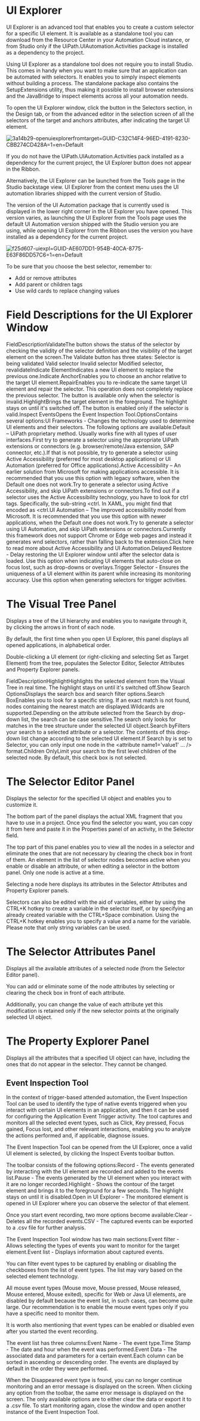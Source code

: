 ﻿# UI Explorer

UI Explorer is an advanced tool that enables you to create a custom selector for a specific UI element. It is available as a standalone tool you can download from the Resource Center in your Automation Cloud instance, or from Studio only if the UiPath.UIAutomation.Activities package is installed as a dependency to the project.

Using UI Explorer as a standalone tool does not require you to install Studio. This comes in handy when you want to make sure that an application can be automated with selectors. It enables you to simply inspect elements without building a process. The standalone package also contains the SetupExtensions utility, thus making it possible to install browser extensions and the JavaBridge to inspect elements across all your automation needs.

To open the UI Explorer window, click the button in the Selectors section, in the Design tab, or from the advanced editor in the selection screen of all the selectors of the target and anchors attributes, after indicating the target UI element.

![3a14b29-openuiexplorerfromtarget=GUID-C32C14F4-96ED-4191-8230-CBB274CD428A=1=en=Default](/images/3a14b29-openuiexplorerfromtarget=GUID-C32C14F4-96ED-4191-8230-CBB274CD428A=1=en=Default.png)

If you do not have the UiPath.UIAutomation.Activities pack installed as a dependency for the current project, the UI Explorer button does not appear in the Ribbon.

Alternatively, the UI Explorer can be launched from the Tools page in the Studio backstage view. UI Explorer from the context menu uses the UI automation libraries shipped with the current version of Studio.

The version of the UI Automation package that is currently used is displayed in the lower right corner in the UI Explorer you have opened. This version varies, as launching the UI Explorer from the Tools page uses the default UI Automation version shipped with the Studio version you are using, while opening UI Explorer from the Ribbon uses the version you have installed as a dependency for the current project.

![f25d607-uiexpl=GUID-AE607DD1-954B-40CA-8775-E63F86DD57C6=1=en=Default](/images/f25d607-uiexpl=GUID-AE607DD1-954B-40CA-8775-E63F86DD57C6=1=en=Default.png)

To be sure that you choose the best selector, remember to:

* Add or remove attributes
* Add parent or children tags
* Use wild cards to replace changing values

# Field Descriptions for the UI Explorer Window

FieldDescriptionValidateThe button shows the status of the selector by checking the validity of the selector definition and the visibility of the target element on the screen.The Validate button has three states: Selector is being validated Valid selector Invalid selector Modified selector, revalidateIndicate ElementIndicates a new UI element to replace the previous one.Indicate AnchorEnables you to choose an anchor relative to the target UI element.RepairEnables you to re-indicate the same target UI element and repair the selector. This operation does not completely replace the previous selector. The button is available only when the selector is invalid.HighlightBrings the target element in the foreground. The highlight stays on until it's switched off. The button is enabled only if the selector is valid.Inspect EventsOpens the Event Inspection Tool.OptionsContains several options:UI Frameworks - Changes the technology used to determine UI elements and their selectors. The following options are available:Default – UiPath proprietary method. Usually works fine with all types of user interfaces.First try to generate a selector using the appropriate UiPath extensions or connectors (e.g. browser/remote/Java extension, SAP connector, etc.).If that is not possible, try to generate a selector using Active Accessibility (preferred for most desktop applications) or UI Automation (preferred for Office applications).Active Accessibility – An earlier solution from Microsoft for making applications accessible. It is recommended that you use this option with legacy software, when the Default one does not work.Try to generate a selector using Active Accessibility, and skip UiPath extensions or connectors.To find out if a selector uses the Active Accessibility technology, you have to look for ctrl tags. Specifically, the sub-string <ctrl. In XAML, you might find that encoded as &lt;ctrl.UI Automation – The improved accessibility model from Microsoft. It is recommended that you use this option with newer applications, when the Default one does not work.Try to generate a selector using UI Automation, and skip UiPath extensions or connectors.Currently this framework does not support Chrome or Edge web pages and instead it generates wnd selectors, rather than falling back to the extension.Click here to read more about Active Accessibility and UI Automation.Delayed Restore - Delay restoring the UI Explorer window until after the selector data is loaded. Use this option when indicating UI elements that auto-close on focus lost, such as drop-downs or overlays.Trigger Selector - Ensures the uniqueness of a UI element within its parent while increasing its monitoring accuracy. Use this option when generating selectors for trigger activities.

# The Visual Tree Panel

Displays a tree of the UI hierarchy and enables you to navigate through it, by clicking the arrows in front of each node.

By default, the first time when you open UI Explorer, this panel displays all opened applications, in alphabetical order.

Double-clicking a UI element (or right-clicking and selecting Set as Target Element) from the tree, populates the Selector Editor, Selector Attributes and Property Explorer panels.

FieldDescriptionHighlightHighlights the selected element from the Visual Tree in real time. The highlight stays on until it's switched off.Show Search OptionsDisplays the search box and search filter options.Search BoxEnables you to look for a specific string. If an exact match is not found, nodes containing the nearest match are displayed.Wildcards are supported.Depending on the attribute selected from the Search by drop-down list, the search can be case sensitive.The search only looks for matches in the tree structure under the selected UI object.Search byFilters your search to a selected attribute or a selector. The contents of this drop-down list change according to the selected UI element.If Search by is set to Selector, you can only input one node in the <attribute name1='value1' ... /> format.Children OnlyLimit your search to the first level children of the selected node. By default, this check box is not selected.

# The Selector Editor Panel

Displays the selector for the specified UI object and enables you to customize it.

The bottom part of the panel displays the actual XML fragment that you have to use in a project. Once you find the selector you want, you can copy it from here and paste it in the Properties panel of an activity, in the Selector field.

The top part of this panel enables you to view all the nodes in a selector and eliminate the ones that are not necessary by clearing the check box in front of them. An element in the list of selector nodes becomes active when you enable or disable an attribute, or when editing a selector in the bottom panel. Only one node is active at a time.

Selecting a node here displays its attributes in the Selector Attributes and Property Explorer panels.

Selectors can also be edited with the aid of variables, either by using the CTRL+K hotkey to create a variable in the selector itself, or by specifying an already created variable with the CTRL+Space combination. Using the CTRL+K hotkey enables you to specify a value and a name for the variable. Please note that only string variables can be used.

# The Selector Attributes Panel

Displays all the available attributes of a selected node (from the Selector Editor panel).

You can add or eliminate some of the node attributes by selecting or clearing the check box in front of each attribute.

Additionally, you can change the value of each attribute yet this modification is retained only if the new selector points at the originally selected UI object.

# The Property Explorer Panel

Displays all the attributes that a specified UI object can have, including the ones that do not appear in the selector. They cannot be changed.

## Event Inspection Tool

In the context of trigger-based attended automation, the Event Inspection Tool can
            be used to identify the type of native events triggered when you interact with certain
            UI elements in an application, and then it can be used for configuring the
            Application Event Trigger activity. The tool captures and monitors all the
            selected event types, such as Click, Key pressed, Focus gained,
            Focus lost, and other relevant interactions, enabling you to analyze the
            actions performed and, if applicable, diagnose issues.

The Event Inspection Tool can be opened from the UI Explorer, once a valid
            UI element is selected, by clicking the Inspect Events toolbar button.



The toolbar consists of the following options:Record - The events
                generated by interacting with the UI element are recorded and added to the
                events list.Pause - The events generated by the UI element when you interact with it
                are no longer recorded.Highlight - Shows the contour
                of the target element and brings it to the foreground for a few seconds. The
                highlight stays on until it is disabled.Open in UI Explorer - The
                monitored element is opened in UI Explorer where you can observe the selector of
                that element.

Once you start event recording, two more options become available:Clear - Deletes all the recorded events.CSV - The captured events can be exported to a .csv file
                for further analysis.

The Event Inspection Tool window has two main sections:Event filter - Allows selecting the types of events you want to monitor for the
                target element.Event list - Displays information about captured events.

You can filter event types to be captured by enabling or disabling the checkboxes from
            the list of event types. The list may vary based on the selected element technology.

All mouse event types (Mouse move, Mouse pressed, Mouse released,
            Mouse entered, Mouse exited), specific for Web or Java UI elements,
            are disabled by default because the event list, in such cases, can become quite large.
            Our recommendation is to enable the mouse event types only if you have a specific need
            to monitor them.

It is worth also mentioning that event types can be enabled or disabled even after you
            started the event recording.

The event list has three columns:Event Name - The event
                type.Time Stamp - The date and
                hour when the event was performed.Event Data - The
                associated data and parameters for a certain event.Each column can be sorted in ascending or descending order. The events are
            displayed by default in the order they were performed.



When the Disappeared event type is found, you can no longer continue monitoring
            and an error message is displayed on the screen. When clicking any option from the
            toolbar, the same error message is displayed on the screen. The only available options
            are to either clear the data or export it to a .csv file. To start
            monitoring again, close the window and open another instance of the Event Inspection
                Tool.

